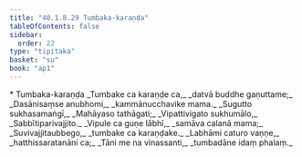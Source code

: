 ```yaml
---
title: "40.1.8.29 Tumbaka-karaṇḍa"
tableOfContents: false
sidebar:
  order: 22
type: "tipitaka"
basket: "su"
book: "ap1"
---
```



<DynamicBreadcrumb />

<Paragraph type="center" book="ap1">
* Tumbaka-karaṇḍa
</Paragraph>

<Division number="162" book="ap1">

<Paragraph number="4459" type="verses" book="ap1">
_Tumbake ca karaṇḍe ca,_  
_datvā buddhe gaṇuttame;_  
_Dasānisaṃse anubhomi,_  
_kammānucchavike mama._  

</Paragraph>

</Division>
<Division number="163" book="ap1">

<Paragraph number="4460" type="verses" book="ap1">
_Sugutto sukhasamaṅgī,_  
_Mahāyaso tathāgati;_  
_Vipattivigato sukhumālo,_  
_Sabbītiparivajjito._  

</Paragraph>

</Division>
<Division number="164" book="ap1">

<Paragraph number="4461" type="verses" book="ap1">
_Vipule ca guṇe lābhī,_  
_samāva calanā mama;_  
_Suvivajjitaubbego,_  
_tumbake ca karaṇḍake._  

</Paragraph>

</Division>
<Division number="165" book="ap1">

<Paragraph number="4462" type="verses" book="ap1">
_Labhāmi caturo vaṇṇe,_  
_hatthissaratanāni ca;_  
_Tāni me na vinassanti,_  
_tumbadāne idaṃ phalaṃ._
</Paragraph>
</Division>